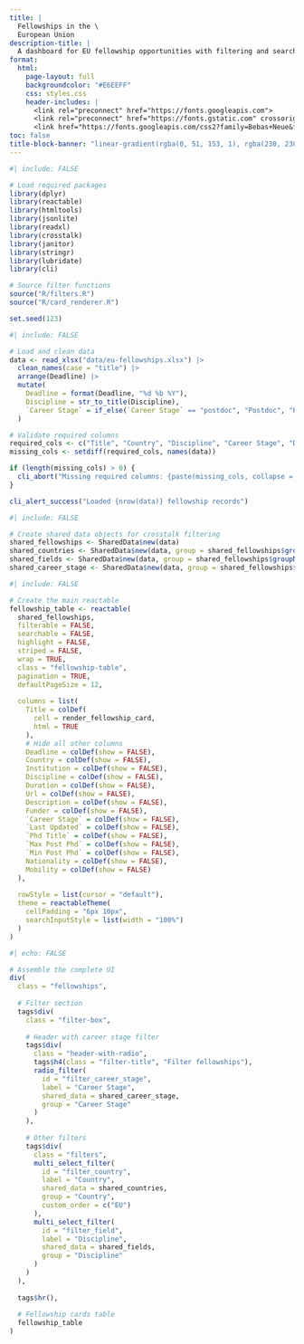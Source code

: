 ```yaml
---
title: |
  Fellowships in the \
  European Union
description-title: |
  A dashboard for EU fellowship opportunities with filtering and search capabilities.
format: 
  html:
    page-layout: full
    backgroundcolor: "#E6EEFF"
    css: styles.css
    header-includes: |
      <link rel="preconnect" href="https://fonts.googleapis.com">
      <link rel="preconnect" href="https://fonts.gstatic.com" crossorigin>
      <link href="https://fonts.googleapis.com/css2?family=Bebas+Neue&family=Montserrat:ital,wght@0,100..900;1,100..900&display=swap" rel="stylesheet">
toc: false
title-block-banner: "linear-gradient(rgba(0, 51, 153, 1), rgba(230, 238, 255, 0.3)), url('assets/eu.jpg')"
---
```


```r
#| include: FALSE

# Load required packages
library(dplyr)
library(reactable)
library(htmltools)
library(jsonlite)
library(readxl)
library(crosstalk)
library(janitor)
library(stringr)
library(lubridate)
library(cli)

# Source filter functions
source("R/filters.R")
source("R/card_renderer.R")

set.seed(123)
```

```r
#| include: FALSE

# Load and clean data
data <- read_xlsx("data/eu-fellowships.xlsx") |>
  clean_names(case = "title") |>
  arrange(Deadline) |>
  mutate(
    Deadline = format(Deadline, "%d %b %Y"),
    Discipline = str_to_title(Discipline),
    `Career Stage` = if_else(`Career Stage` == "postdoc", "Postdoc", "PhD")
  )

# Validate required columns
required_cols <- c("Title", "Country", "Discipline", "Career Stage", "Deadline", "Url")
missing_cols <- setdiff(required_cols, names(data))

if (length(missing_cols) > 0) {
  cli_abort("Missing required columns: {paste(missing_cols, collapse = ', ')}")
}

cli_alert_success("Loaded {nrow(data)} fellowship records")
```

```r
#| include: FALSE

# Create shared data objects for crosstalk filtering
shared_fellowships <- SharedData$new(data)
shared_countries <- SharedData$new(data, group = shared_fellowships$groupName())
shared_fields <- SharedData$new(data, group = shared_fellowships$groupName())
shared_career_stage <- SharedData$new(data, group = shared_fellowships$groupName())
```

```r
#| include: FALSE

# Create the main reactable
fellowship_table <- reactable(
  shared_fellowships,
  filterable = FALSE,
  searchable = FALSE,
  highlight = FALSE,
  striped = FALSE,
  wrap = TRUE,
  class = "fellowship-table",
  pagination = TRUE,
  defaultPageSize = 12,
  
  columns = list(
    Title = colDef(
      cell = render_fellowship_card,
      html = TRUE
    ),
    # Hide all other columns
    Deadline = colDef(show = FALSE),
    Country = colDef(show = FALSE),
    Institution = colDef(show = FALSE),
    Discipline = colDef(show = FALSE),
    Duration = colDef(show = FALSE),
    Url = colDef(show = FALSE),
    Description = colDef(show = FALSE),
    Funder = colDef(show = FALSE),
    `Career Stage` = colDef(show = FALSE),
    `Last Updated` = colDef(show = FALSE),
    `Phd Title` = colDef(show = FALSE),
    `Max Post Phd` = colDef(show = FALSE),
    `Min Post Phd` = colDef(show = FALSE),
    Nationality = colDef(show = FALSE),
    Mobility = colDef(show = FALSE)
  ),
  
  rowStyle = list(cursor = "default"),
  theme = reactableTheme(
    cellPadding = "6px 10px",
    searchInputStyle = list(width = "100%")
  )
)
```

```r
#| echo: FALSE

# Assemble the complete UI
div(
  class = "fellowships",
  
  # Filter section
  tags$div(
    class = "filter-box",
    
    # Header with career stage filter
    tags$div(
      class = "header-with-radio",
      tags$h4(class = "filter-title", "Filter fellowships"),
      radio_filter(
        id = "filter_career_stage",
        label = "Career Stage",
        shared_data = shared_career_stage,
        group = "Career Stage"
      )
    ),
    
    # Other filters
    tags$div(
      class = "filters",
      multi_select_filter(
        id = "filter_country",
        label = "Country",
        shared_data = shared_countries,
        group = "Country",
        custom_order = c("EU")
      ),
      multi_select_filter(
        id = "filter_field",
        label = "Discipline",
        shared_data = shared_fields,
        group = "Discipline"
      )
    )
  ),
  
  tags$hr(),
  
  # Fellowship cards table
  fellowship_table
)
```